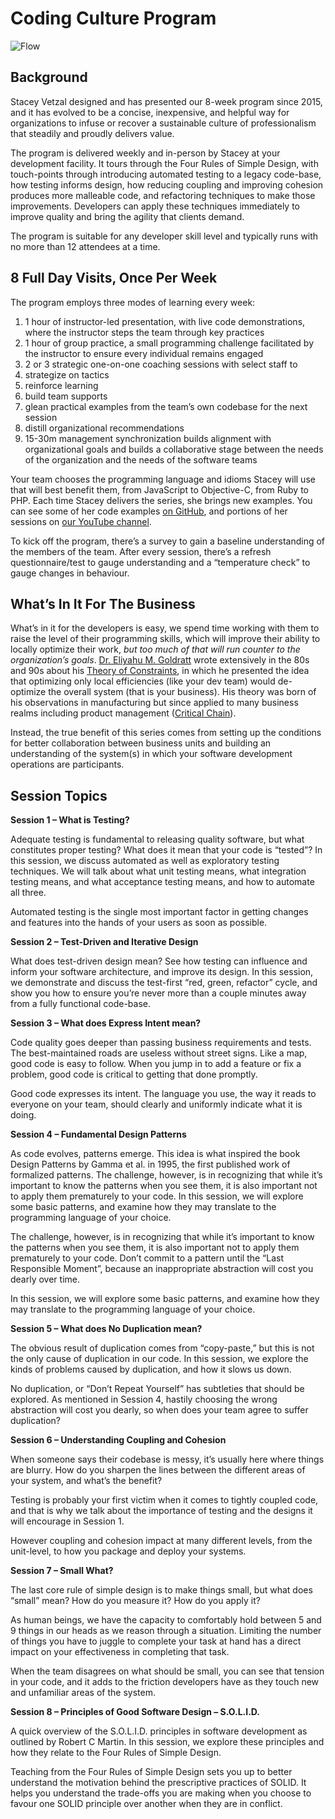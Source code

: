 
<SEO title="Home"/>

# Coding Culture Program

![Flow](Flow.svg)

## Background

Stacey Vetzal designed and has presented our 8-week program since 2015, and it has evolved to be a concise, inexpensive, and helpful way for organizations to infuse or recover a sustainable culture of professionalism that steadily and proudly delivers value.

The program is delivered weekly and in-person by Stacey at your development facility. It tours through the Four Rules of Simple Design, with touch-points through introducing automated testing to a legacy code-base, how testing informs design, how reducing coupling and improving cohesion produces more malleable code, and refactoring techniques to make those improvements. Developers can apply these techniques immediately to improve quality and bring the agility that clients demand.

The program is suitable for any developer skill level and typically runs with no more than 12 attendees at a time.

## 8 Full Day Visits, Once Per Week

The program employs three modes of learning every week:

1. 1 hour of instructor-led presentation, with live code demonstrations, where the instructor steps the team through key practices
2. 1 hour of group practice, a small programming challenge facilitated by the instructor to ensure every individual remains engaged
3. 2 or 3 strategic one-on-one coaching sessions with select staff to 
  1. strategize on tactics
  2. reinforce learning
  3. build team supports
  4. glean practical examples from the team’s own codebase for the next session
  5. distill organizational recommendations
4. 15-30m management synchronization builds alignment with organizational goals and builds a collaborative stage between the needs of the organization and the needs of the software teams

Your team chooses the programming language and idioms Stacey will use that will best benefit them, from JavaScript to Objective-C, from Ruby to PHP. Each time Stacey delivers the series, she brings new examples. You can see some of her code examples [on GitHub](https://codingculture.io/wp-content/uploads/2015/11/Mojility), and portions of her sessions on [our YouTube channel](https://codingculture.io/wp-content/uploads/2015/11/UCB6m8EqqTzAPBXRhrA7umDg).

To kick off the program, there’s a survey to gain a baseline understanding of the members of the team. After every session, there’s a refresh questionnaire/test to gauge understanding and a “temperature check” to gauge changes in behaviour.

## What’s In It For The Business

What’s in it for the developers is easy, we spend time working with them to raise the level of their programming skills, which will improve their ability to locally optimize their work, *but too much of that will run counter to the organization’s goals*. [Dr. Eliyahu M. Goldratt](https://codingculture.io/wp-content/uploads/2015/11/Eliyahu_M._Goldratt) wrote extensively in the 80s and 90s about his [Theory of Constraints](https://codingculture.io/wp-content/uploads/2015/11/Theory_of_constraints), in which he presented the idea that optimizing only local efficiencies (like your dev team) would de-optimize the overall system (that is your business). His theory was born of his observations in manufacturing but since applied to many business realms including product management ([Critical Chain](https://codingculture.io/wp-content/uploads/2015/11/Critical_chain_project_management)).

Instead, the true benefit of this series comes from setting up the conditions for better collaboration between business units and building an understanding of the system(s) in which your software development operations are participants.

## Session Topics

**Session 1 – What is Testing?**

Adequate testing is fundamental to releasing quality software, but what constitutes proper testing? What does it mean that your code is “tested”? In this session, we discuss automated as well as exploratory testing techniques. We will talk about what unit testing means, what integration testing means, and what acceptance testing means, and how to automate all three.

Automated testing is the single most important factor in getting changes and features into the hands of your users as soon as possible.

**Session 2 – Test-Driven and Iterative Design**

What does test-driven design mean? See how testing can influence and inform your software architecture, and improve its design. In this session, we demonstrate and discuss the test-first “red, green, refactor” cycle, and show you how to ensure you’re never more than a couple minutes away from a fully functional code-base.

**Session 3 – What does Express Intent mean?**

Code quality goes deeper than passing business requirements and tests. The best-maintained roads are useless without street signs. Like a map, good code is easy to follow. When you jump in to add a feature or fix a problem, good code is critical to getting that done promptly.

Good code expresses its intent. The language you use, the way it reads to everyone on your team, should clearly and uniformly indicate what it is doing.

**Session 4 – Fundamental Design Patterns**

As code evolves, patterns emerge. This idea is what inspired the book Design Patterns by Gamma et al. in 1995, the first published work of formalized patterns. The challenge, however, is in recognizing that while it’s important to know the patterns when you see them, it is also important not to apply them prematurely to your code. In this session, we will explore some basic patterns, and examine how they may translate to the programming language of your choice.

The challenge, however, is in recognizing that while it’s important to know the patterns when you see them, it is also important not to apply them prematurely to your code. Don’t commit to a pattern until the “Last Responsible Moment”, because an inappropriate abstraction will cost you dearly over time.

In this session, we will explore some basic patterns, and examine how they may translate to the programming language of your choice.

**Session 5 – What does No Duplication mean?**

The obvious result of duplication comes from “copy-paste,” but this is not the only cause of duplication in our code. In this session, we explore the kinds of problems caused by duplication, and how it slows us down.

No duplication, or “Don’t Repeat Yourself” has subtleties that should be explored. As mentioned in Session 4, hastily choosing the wrong abstraction will cost you dearly, so when does your team agree to suffer duplication?

**Session 6 – Understanding Coupling and Cohesion**

When someone says their codebase is messy, it’s usually here where things are blurry. How do you sharpen the lines between the different areas of your system, and what’s the benefit?

Testing is probably your first victim when it comes to tightly coupled code, and that is why we talk about the importance of testing and the designs it will encourage in Session 1.

However coupling and cohesion impact at many different levels, from the unit-level, to how you package and deploy your systems.

**Session 7 – Small What?**

The last core rule of simple design is to make things small, but what does “small” mean? How do you measure it? How do you apply it?

As human beings, we have the capacity to comfortably hold between 5 and 9 things in our heads as we reason through a situation. Limiting the number of things you have to juggle to complete your task at hand has a direct impact on your effectiveness in completing that task.

When the team disagrees on what should be small, you can see that tension in your code, and it adds to the friction developers have as they touch new and unfamiliar areas of the system.

**Session 8 – Principles of Good Software Design – S.O.L.I.D.**

A quick overview of the S.O.L.I.D. principles in software development as outlined by Robert C Martin. In this session, we explore these principles and how they relate to the Four Rules of Simple Design.

Teaching from the Four Rules of Simple Design sets you up to better understand the motivation behind the prescriptive practices of SOLID. It helps you understand the trade-offs you are making when you choose to favour one SOLID principle over another when they are in conflict.